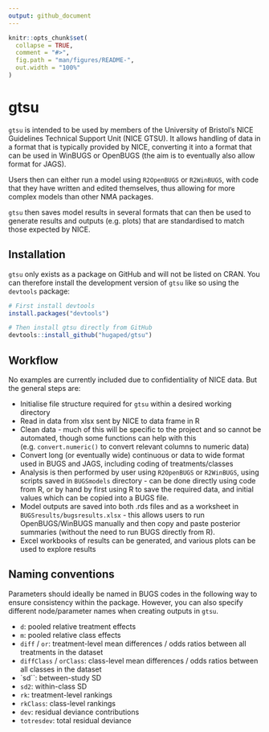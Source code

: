 ---
output: github_document
---

<!-- README.md is generated from README.Rmd. Please edit that file -->

```{r, include = FALSE}
knitr::opts_chunk$set(
  collapse = TRUE,
  comment = "#>",
  fig.path = "man/figures/README-",
  out.width = "100%"
)
```

# gtsu

<!-- badges: start -->
<!-- badges: end -->

`gtsu` is intended to be used by members of the University of Bristol's NICE Guidelines Technical Support Unit (NICE GTSU). It allows handling of data in a format that is typically provided by NICE, converting it into a format that can be used in WinBUGS or OpenBUGS (the aim is to eventually also allow format for JAGS).

Users then can either run a model using `R2OpenBUGS` or `R2WinBUGS`, with code that they have written and edited themselves, thus allowing for more complex models than other NMA packages.

`gtsu` then saves model results in several formats that can then be used to generate results and outputs (e.g. plots) that are standardised to match those expected by NICE.



## Installation

`gtsu` only exists as a package on GitHub and will not be listed on CRAN. You can therefore install the development version of `gtsu` like so using the `devtools` package:

``` r
# First install devtools
install.packages("devtools")

# Then install gtsu directly from GitHub
devtools::install_github("hugaped/gtsu")
```

## Workflow

No examples are currently included due to confidentiality of NICE data. But the general steps are:

* Initialise file structure required for `gtsu` within a desired working directory
* Read in data from xlsx sent by NICE to data frame in R
* Clean data - much of this will be specific to the project and so cannot be automated, though some functions can help with this (e.g. `convert.numeric()` to convert relevant columns to numeric data)
* Convert long (or eventually wide) continuous or data to wide format used in BUGS and JAGS, including coding of treatments/classes
* Analysis is then performed by user using `R2OpenBUGS` or `R2WinBUGS`, using scripts saved in `BUGSmodels` directory - can be done directly using code from R, or by hand by first using R to save the required data, and initial values which can be copied into a BUGS file.
* Model outputs are saved into both .rds files and as a worksheet in `BUGSresults/bugsresults.xlsx` - this allows users to run OpenBUGS/WinBUGS manually and then copy and paste posterior summaries (without the need to run BUGS directly from R).
* Excel workbooks of results can be generated, and various plots can be used to explore results


## Naming conventions

Parameters should ideally be named in BUGS codes in the following way to ensure consistency within the package. However, you can also specify different node/parameter names when creating outputs in `gtsu`.

* `d`: pooled relative treatment effects
* `m`: pooled relative class effects
* `diff` / `or`: treatment-level mean differences / odds ratios between all treatments in the dataset
* `diffClass` / `orClass`: class-level mean differences / odds ratios between all classes in the dataset
* `sd``: between-study SD
* `sd2`: within-class SD
* `rk`: treatment-level rankings
* `rkClass`: class-level rankings
* `dev`: residual deviance contributions
* `totresdev`: total residual deviance

